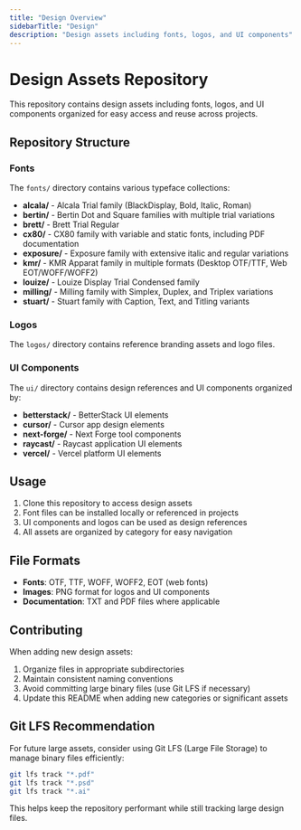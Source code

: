 ```yaml
---
title: "Design Overview"
sidebarTitle: "Design"
description: "Design assets including fonts, logos, and UI components"
---
```


# Design Assets Repository

This repository contains design assets including fonts, logos, and UI components organized for easy access and reuse across projects.

## Repository Structure

### Fonts
The `fonts/` directory contains various typeface collections:

- **alcala/** - Alcala Trial family (BlackDisplay, Bold, Italic, Roman)
- **bertin/** - Bertin Dot and Square families with multiple trial variations
- **brett/** - Brett Trial Regular
- **cx80/** - CX80 family with variable and static fonts, including PDF documentation
- **exposure/** - Exposure family with extensive italic and regular variations
- **kmr/** - KMR Apparat family in multiple formats (Desktop OTF/TTF, Web EOT/WOFF/WOFF2)
- **louize/** - Louize Display Trial Condensed family
- **milling/** - Milling family with Simplex, Duplex, and Triplex variations
- **stuart/** - Stuart family with Caption, Text, and Titling variants

### Logos
The `logos/` directory contains reference branding assets and logo files.

### UI Components
The `ui/` directory contains design references and UI components organized by:
- **betterstack/** - BetterStack UI elements
- **cursor/** - Cursor app design elements
- **next-forge/** - Next Forge tool components
- **raycast/** - Raycast application UI elements
- **vercel/** - Vercel platform UI elements


## Usage

1. Clone this repository to access design assets
2. Font files can be installed locally or referenced in projects
3. UI components and logos can be used as design references
4. All assets are organized by category for easy navigation

## File Formats

- **Fonts**: OTF, TTF, WOFF, WOFF2, EOT (web fonts)
- **Images**: PNG format for logos and UI components
- **Documentation**: TXT and PDF files where applicable

## Contributing

When adding new design assets:
1. Organize files in appropriate subdirectories
2. Maintain consistent naming conventions
3. Avoid committing large binary files (use Git LFS if necessary)
4. Update this README when adding new categories or significant assets

## Git LFS Recommendation

For future large assets, consider using Git LFS (Large File Storage) to manage binary files efficiently:

```bash
git lfs track "*.pdf"
git lfs track "*.psd"
git lfs track "*.ai"
```

This helps keep the repository performant while still tracking large design files.
